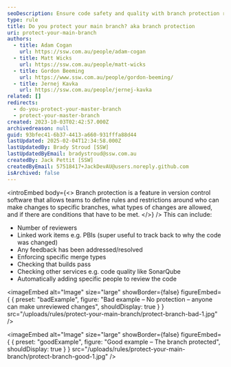 ```yaml
---
seoDescription: Ensure code safety and quality with branch protection rules in Git.
type: rule
title: Do you protect your main branch? aka branch protection
uri: protect-your-main-branch
authors:
  - title: Adam Cogan
    url: https://ssw.com.au/people/adam-cogan
  - title: Matt Wicks
    url: https://ssw.com.au/people/matt-wicks
  - title: Gordon Beeming
    url: https://www.ssw.com.au/people/gordon-beeming/
  - title: Jernej Kavka
    url: https://ssw.com.au/people/jernej-kavka
related: []
redirects:
  - do-you-protect-your-master-branch
  - protect-your-master-branch
created: 2023-10-03T02:42:57.000Z
archivedreason: null
guid: 93bfec41-6b37-4413-a660-931fffa88d44
lastUpdated: 2025-02-04T12:34:58.000Z
lastUpdatedBy: Brady Stroud [SSW]
lastUpdatedByEmail: bradystroud@ssw.com.au
createdBy: Jack Pettit [SSW]
createdByEmail: 57518417+JackDevAU@users.noreply.github.com
isArchived: false
---
```


<introEmbed
  body={<>
Branch protection is a feature in version control software that allows teams to define rules and restrictions around who can make changes to specific branches, what types of changes are allowed, and if there are conditions that have to be met.
  </>}
/>
This can include:

* Number of reviewers
* Linked work items e.g. PBIs (super useful to track back to why the code was changed)
* Any feedback has been addressed/resolved
* Enforcing specific merge types
* Checking that builds pass
* Checking other services e.g. code quality like SonarQube
* Automatically adding specific people to review the code

<imageEmbed
  alt="Image"
  size="large"
  showBorder={false}
  figureEmbed={ {
    preset: "badExample",
    figure: "Bad example – No protection – anyone can make unreviewed changes",
    shouldDisplay: true
  } }
  src="/uploads/rules/protect-your-main-branch/protect-branch-bad-1.jpg"
/>


<imageEmbed
  alt="Image"
  size="large"
  showBorder={false}
  figureEmbed={ {
    preset: "goodExample",
    figure: "Good example – The branch protected",
    shouldDisplay: true
  } }
  src="/uploads/rules/protect-your-main-branch/protect-branch-good-1.jpg"
/>

